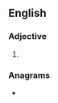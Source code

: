 ==English==

===Adjective===
{{head|en|comparative adjective}}

# {{en-comparative of|dotty}}

===Anagrams===
* {{anagrams|en|a=deiortt|Detroit|i-dotter}}